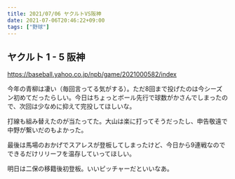 ```yaml
---
title: 2021/07/06 ヤクルトVS阪神
date: 2021-07-06T20:46:22+09:00
tags: ["野球"]
---
```


## ヤクルト 1 - 5 阪神

https://baseball.yahoo.co.jp/npb/game/2021000582/index

今年の青柳は凄い（毎回言ってる気がする）。ただ8回まで投げたのは今シーズン初めてだったらしい。今日はちょっとボール先行で球数がかさんでしまったので、次回は少なめに抑えて完投してほしいな。

打線も組み替えたのが当たってた。大山は楽に打ってそうだったし、申告敬遠で中野が繋いだのもよかった。

最後は馬場のおかげでスアレスが登板してしまったけど、今日から9連戦なのでできるだけリリーフを温存していってほしい。

明日は二保の移籍後初登板。いいピッチャーだといいなあ。